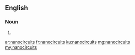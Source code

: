==English==

===Noun===
{{head|en|noun plural form}}

# {{plural of|nanocircuit|lang=en}}

[[ar:nanocircuits]]
[[fr:nanocircuits]]
[[ku:nanocircuits]]
[[mg:nanocircuits]]
[[my:nanocircuits]]